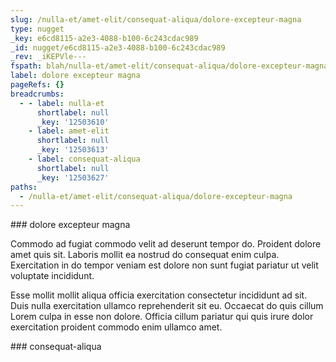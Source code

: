```yaml
---
slug: /nulla-et/amet-elit/consequat-aliqua/dolore-excepteur-magna
type: nugget
_key: e6cd8115-a2e3-4088-b100-6c243cdac989
_id: nugget/e6cd8115-a2e3-4088-b100-6c243cdac989
_rev: _iKEPVle---
fspath: blah/nulla-et/amet-elit/consequat-aliqua/dolore-excepteur-magna.md
label: dolore excepteur magna
pageRefs: {}
breadcrumbs:
  - - label: nulla-et
      shortlabel: null
      _key: '12503610'
    - label: amet-elit
      shortlabel: null
      _key: '12503613'
    - label: consequat-aliqua
      shortlabel: null
      _key: '12503627'
paths:
  - /nulla-et/amet-elit/consequat-aliqua/dolore-excepteur-magna
---
```


<NuggetArea>
<Nugget slug="/nulla-et/amet-elit/consequat-aliqua/dolore-excepteur-magna" type="nugget" _key="e6cd8115-a2e3-4088-b100-6c243cdac989" _id="nugget/e6cd8115-a2e3-4088-b100-6c243cdac989" _rev="_iKEPVle---" fspath="blah/nulla-et/amet-elit/consequat-aliqua/dolore-excepteur-magna.md" label="dolore excepteur magna" paths="/nulla-et/amet-elit/consequat-aliqua/dolore-excepteur-magna">
<NuggetBody>
### dolore excepteur magna

Commodo ad fugiat commodo velit ad deserunt tempor do. Proident dolore amet quis sit. Laboris mollit ea nostrud do consequat enim culpa. Exercitation in do tempor veniam est dolore non sunt fugiat pariatur ut velit voluptate incididunt.

Esse mollit mollit aliqua officia exercitation consectetur incididunt ad sit. Duis nulla exercitation ullamco reprehenderit sit eu. Occaecat do quis cillum Lorem culpa in esse non dolore. Officia cillum pariatur qui quis irure dolor exercitation proident commodo enim ullamco amet.

</NuggetBody>
<Breadcrumbs>
<Crumbs>
<Crumb _key="12503610" label="nulla-et" /><Crumb _key="12503613" label="amet-elit" /><Crumb _key="12503627" label="consequat-aliqua" />
</Crumbs>
</Breadcrumbs>
</Nugget>

<NuggetsInbound>
</NuggetsInbound>
<NuggetsOutbound>
</NuggetsOutbound>
</NuggetArea>
<PassagesInbound>
<Passage direction="inbound" type="passage" _key="12503627" _id="passage/12503627" _rev="_iKEPVla--_" label="consequat-aliqua" passage="consequat-aliqua" fspath="blah/nulla-et/amet-elit/consequat-aliqua" paths="/nulla-et/amet-elit/consequat-aliqua" slug="/nulla-et/amet-elit/consequat-aliqua">
<NuggetBody>
### consequat-aliqua

</NuggetBody>
<Breadcrumbs>
<Crumbs>
<Crumb _key="12503610" label="nulla-et" /><Crumb _key="12503613" label="amet-elit" />
</Crumbs>
</Breadcrumbs>
</Passage>

</PassagesInbound>
<PassagesOutbound>
</PassagesOutbound>